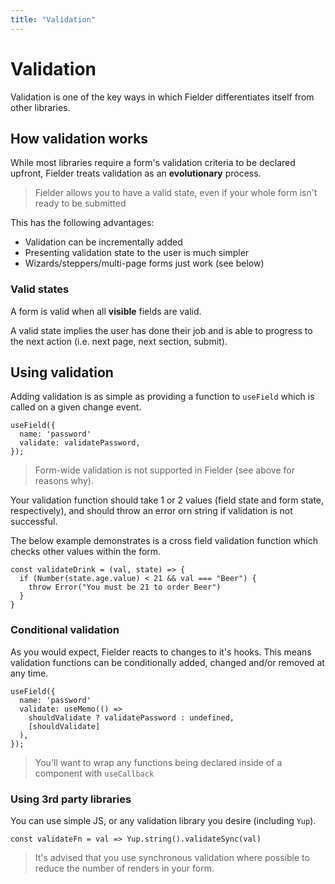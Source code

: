 ```yaml
---
title: "Validation"
---
```


# Validation

Validation is one of the key ways in which Fielder differentiates itself from other libraries.

## How validation works

While most libraries require a form's validation criteria to be declared upfront, Fielder
treats validation as an **evolutionary** process.

> Fielder allows you to have a valid state, even if your whole form isn't ready to be submitted

This has the following advantages:

- Validation can be incrementally added
- Presenting validation state to the user is much simpler
- Wizards/steppers/multi-page forms just work (see below)

### Valid states

A form is valid when all **visible** fields are valid.

A valid state implies the user has done their job and is able to progress to the next action (i.e. next page, next section, submit).

## Using validation

Adding validation is as simple as providing a function to `useField` which is called on a given change event.

```tsx
useField({
  name: 'password'
  validate: validatePassword,
});
```

> Form-wide validation is not supported in Fielder (see above for reasons why).

Your validation function should take 1 or 2 values (field state and form state, respectively), and should
throw an error orn string if validation is not successful.

The below example demonstrates is a cross field validation function which checks other values within the form.

```tsx
const validateDrink = (val, state) => {
  if (Number(state.age.value) < 21 && val === "Beer") {
    throw Error("You must be 21 to order Beer")
  }
}
```

### Conditional validation

As you would expect, Fielder reacts to changes to it's hooks. This means validation functions
can be conditionally added, changed and/or removed at any time.

```tsx
useField({
  name: 'password'
  validate: useMemo(() =>
    shouldValidate ? validatePassword : undefined,
    [shouldValidate]
  ),
});
```

> You'll want to wrap any functions being declared inside of a component with `useCallback`

### Using 3rd party libraries

You can use simple JS, or any validation library you desire (including `Yup`).

```tsx
const validateFn = val => Yup.string().validateSync(val)
```

> It's advised that you use synchronous validation where possible to reduce the number of
> renders in your form.

